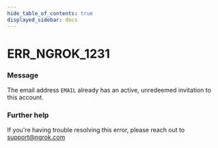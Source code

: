 ```yaml
---
hide_table_of_contents: true
displayed_sidebar: docs
---
```



# ERR_NGROK_1231

### Message

The email address `EMAIL` already has an active, unredeemed invitation to this account.

<ErrorDetails error="err_ngrok_1231" />

### Further help

If you're having trouble resolving this error, please reach out to [support@ngrok.com](mailto:support@ngrok.com?subject=Help%20with%20ERR_NGROK_1231)

